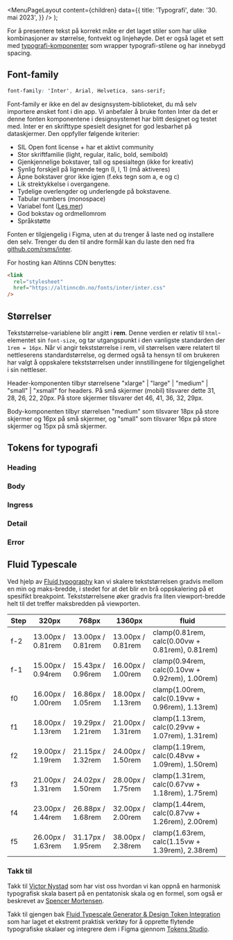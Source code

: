 
<Meta
  title='Typografi'
  description='For å presentere innholdet korrekt bruker vi stiler og komponenter for typografi.'
/>

  <MenuPageLayout
    content={children}
    data={{
      title: 'Typografi',
      date: '30. mai 2023',
    }}
  />
);

For å presentere tekst på korrekt måte er det laget stiler som har ulike kombinasjoner av størrelse, fontvekt og linjehøyde. Det er også laget et sett med [typografi-komponenter](https://digdir.github.io/designsystem/?path=/docs/kjernekomponenter-typography--docs) som wrapper typografi-stilene og har innebygd spacing.

## Font-family

```css
font-family: 'Inter', Arial, Helvetica, sans-serif;
```

Font-family er ikke en del av designsystem-biblioteket, du må selv importere ønsket font i din app. Vi anbefaler å bruke fonten Inter da det er denne fonten komponentene i designsystemet har blitt designet og testet med. Inter er en skrifttype spesielt designet for god lesbarhet på dataskjermer. Den oppfyller følgende kriterier:

- SIL Open font license + har et aktivt community
- Stor skriftfamilie (light, regular, italic, bold, semibold)
- Gjenkjennelige bokstaver, tall og spesialtegn (ikke for kreativ)
- Synlig forskjell på lignende tegn (I, l, 1) (må aktiveres)
- Åpne bokstaver gror ikke igjen (f.eks tegn som a, e og c)
- Lik strektykkelse i overgangene.
- Tydelige overlengder og underlengde på bokstavene.
- Tabular numbers (monospace)
- Variabel font ([Les mer](https://fonts.google.com/knowledge/glossary/variable_fonts))
- God bokstav og ordmellomrom
- Språkstøtte

Fonten er tilgjengelig i Figma, uten at du trenger å laste ned og installere den selv. Trenger du den til andre formål kan du laste den ned fra [github.com/rsms/inter](https://github.com/rsms/inter/releases/tag/v3.19).

For hosting kan Altinns CDN benyttes:

```html
<link
  rel="stylesheet"
  href="https://altinncdn.no/fonts/inter/inter.css"
/>
```

## Størrelser

Tekststørrelse-variablene blir angitt i **rem**. Denne verdien er relativ til `html`-elementet sin `font-size`,
og tar utgangspunkt i den vanligste standarden der `1rem = 16px`. Når vi angir tekststørrelse i rem, vil størrelsen være relatert til nettleserens standardstørrelse, og dermed også ta hensyn til om brukeren har valgt å oppskalere tekststørrelsen under innstillingene for tilgjengelighet i sin nettleser.

Header-komponenten tilbyr størrelsene "xlarge" | "large" | "medium" | "small" | "xsmall" for headers. På små skjermer (mobil) tilsvarer dette 31, 28, 26, 22, 20px. På store skjermer tilsvarer det 46, 41, 36, 32, 29px.

Body-komponenten tilbyr størrelsen "medium" som tilsvarer 18px på store skjermer og 16px på små skjermer, og "small" som tilsvarer 16px på store skjermer og 15px på små skjermer.

## Tokens for typografi

### Heading

<TokenList
  type='fontSize'
  token='fds-typography-heading'
/>

### Body

<TokenList
  type='fontSize'
  token='fds-typography-body'
/>

### Ingress

<TokenList
  type='fontSize'
  token='fds-typography-ingress'
/>

### Detail

<TokenList
  type='fontSize'
  token='fds-typography-detail'
/>

### Error

<TokenList
  type='fontSize'
  token='fds-typography-error_message'
/>

## Fluid Typescale

Ved hjelp av [Fluid typography](https://www.smashingmagazine.com/2022/01/modern-fluid-typography-css-clamp/) kan vi skalere tekststørrelsen gradvis mellom en min og maks-bredde, i stedet for at det blir en brå oppskalering på et spesifikt breakpoint. Tekststørrelsene øker gradvis fra liten viewport-bredde helt til det treffer maksbredden på viewporten.

| Step | 320px             | 768px             | 1360px            | fluid                                           |
| ---- | ----------------- | ----------------- | ----------------- | ----------------------------------------------- |
| f-2  | 13.00px / 0.81rem | 13.00px / 0.81rem | 13.00px / 0.81rem | clamp(0.81rem, calc(0.00vw + 0.81rem), 0.81rem) |
| f-1  | 15.00px / 0.94rem | 15.43px / 0.96rem | 16.00px / 1.00rem | clamp(0.94rem, calc(0.10vw + 0.92rem), 1.00rem) |
| f0   | 16.00px / 1.00rem | 16.86px / 1.05rem | 18.00px / 1.13rem | clamp(1.00rem, calc(0.19vw + 0.96rem), 1.13rem) |
| f1   | 18.00px / 1.13rem | 19.29px / 1.21rem | 21.00px / 1.31rem | clamp(1.13rem, calc(0.29vw + 1.07rem), 1.31rem) |
| f2   | 19.00px / 1.19rem | 21.15px / 1.32rem | 24.00px / 1.50rem | clamp(1.19rem, calc(0.48vw + 1.09rem), 1.50rem) |
| f3   | 21.00px / 1.31rem | 24.02px / 1.50rem | 28.00px / 1.75rem | clamp(1.31rem, calc(0.67vw + 1.18rem), 1.75rem) |
| f4   | 23.00px / 1.44rem | 26.88px / 1.68rem | 32.00px / 2.00rem | clamp(1.44rem, calc(0.87vw + 1.26rem), 2.00rem) |
| f5   | 26.00px / 1.63rem | 31.17px / 1.95rem | 38.00px / 2.38rem | clamp(1.63rem, calc(1.15vw + 1.39rem), 2.38rem) |

### Takk til

Takk til [Victor Nystad](https://gist.github.com/vnys/ac50e8189dcae883a7fb09083fed83fa) som har vist oss hvordan vi kan oppnå en harmonisk typografisk skala basert på en pentatonisk skala og en formel, som også er beskrevet av [Spencer Mortensen](https://spencermortensen.com/articles/typographic-scale/).

Takk til gjengen bak [Fluid Typescale Generator & Design Token Integration](https://fluid-tokenization.vercel.app/table)
som har laget et ekstremt praktisk verktøy for å opprette flytende typografiske skalaer
og integrere dem i Figma gjennom [Tokens Studio](https://tokens.studio/).
